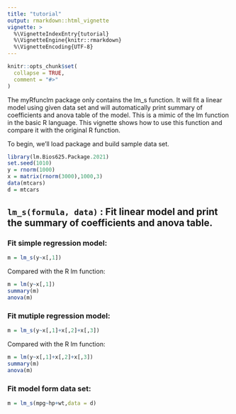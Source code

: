```yaml
---
title: "tutorial"
output: rmarkdown::html_vignette
vignette: >
  %\VignetteIndexEntry{tutorial}
  %\VignetteEngine{knitr::rmarkdown}
  %\VignetteEncoding{UTF-8}
---
```


```r
knitr::opts_chunk$set(
  collapse = TRUE,
  comment = "#>"
)
```

The myRfunclm package only contains the lm_s function. It will fit a linear model using given data set and will automatically print summary of coefficients and anova table of the model. This is a mimic of the lm function in the basic R language.
This vignette shows how to use this function and compare it with the original R function.

To begin, we'll load package and build sample data set.

```r
library(lm.Bios625.Package.2021)
set.seed(1010)
y = rnorm(1000)
x = matrix(rnorm(3000),1000,3)
data(mtcars)
d = mtcars
```

## `lm_s(formula, data)` : Fit linear model and print the summary of coefficients and anova table.

### Fit simple regression model:
```r
m = lm_s(y~x[,1])
```
Compared with the R lm function:
```r
m = lm(y~x[,1])
summary(m)
anova(m)
```

### Fit mutiple regression model:

```r
m = lm_s(y~x[,1]+x[,2]+x[,3])
```
Compared with the R lm function:
```r
m = lm(y~x[,1]+x[,2]+x[,3])
summary(m)
anova(m)
```

### Fit model form data set:
```r
m = lm_s(mpg~hp+wt,data = d)
```

